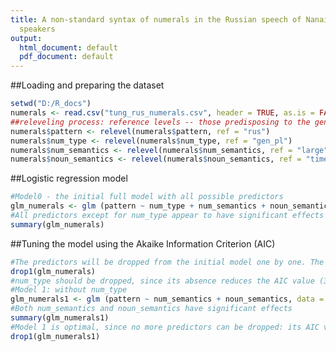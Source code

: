 ---
title: A non-standard syntax of numerals in the Russian speech of Nanai and Ulcha
  speakers
output:
  html_document: default
  pdf_document: default
---


##Loading and preparing the dataset
```{r}
setwd("D:/R_docs")
numerals <- read.csv("tung_rus_numerals.csv", header = TRUE, as.is = FALSE)
##releveling process: reference levels -- those predisposing to the genitive encoding
numerals$pattern <- relevel(numerals$pattern, ref = "rus")
numerals$num_type <- relevel(numerals$num_type, ref = "gen_pl")
numerals$num_semantics <- relevel(numerals$num_semantics, ref = "large")
numerals$noun_semantics <- relevel(numerals$noun_semantics, ref = "time&measure")
```
##Logistic regression model
```{r}
#Model0 - the initial full model with all possible predictors
glm_numerals <- glm (pattern ~ num_type + num_semantics + noun_semantics, data = numerals, family ="binomial")
#All predictors except for num_type appear to have significant effects
summary(glm_numerals)
```
##Tuning the model using the Akaike Information Criterion (AIC)
```{r}
#The predictors will be dropped from the initial model one by one. The predictor can be dropped (=irrelevant for the model) if its absence reduces the AIC value.
drop1(glm_numerals)
#num_type should be dropped, since its absence reduces the AIC value (391.12)
#Model 1: without num_type
glm_numerals1 <- glm (pattern ~ num_semantics + noun_semantics, data = numerals, family ="binomial")
#Both num_semantics and noun_semantics have significant effects
summary(glm_numerals1)
#Model 1 is optimal, since no more predictors can be dropped: its AIC value (391.12) is smaller than those of the models dropping num_semantics or noun_semantics.
drop1(glm_numerals1)
```